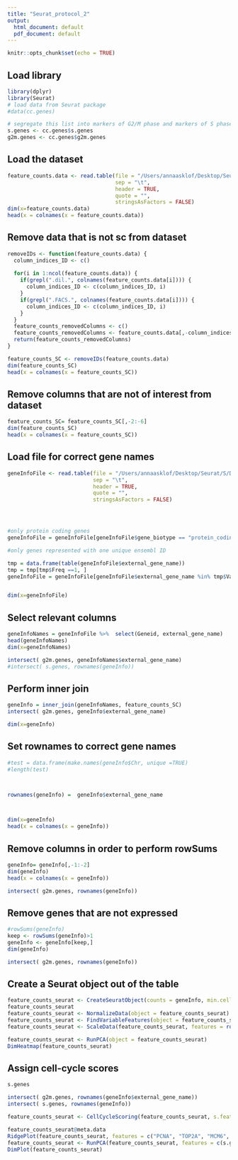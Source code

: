 ```yaml
---
title: "Seurat_protocol_2"
output:
  html_document: default
  pdf_document: default
---
```


```r
knitr::opts_chunk$set(echo = TRUE)
```

## Load library

```r
library(dplyr)
library(Seurat)
# load data from Seurat package
#data(cc.genes)

# segregate this list into markers of G2/M phase and markers of S phase
s.genes <- cc.genes$s.genes
g2m.genes <- cc.genes$g2m.genes
```

## Load the dataset

```r
feature_counts.data <- read.table(file = "/Users/annaasklof/Desktop/Seurat/S/Data/feature_counts.table.tsv", 
                                  sep = "\t",
                                  header = TRUE,
                                  quote = "",
                                  stringsAsFactors = FALSE)
dim(x=feature_counts.data)
head(x = colnames(x = feature_counts.data))
```

## Remove data that is not sc from dataset

```r
removeIDs <- function(feature_counts.data) {
  column_indices_ID <- c()
  
  for(i in 1:ncol(feature_counts.data)) {
    if(grepl(".dil.", colnames(feature_counts.data[i]))) {
      column_indices_ID <- c(column_indices_ID, i)
    }
    if(grepl(".FACS.", colnames(feature_counts.data[i]))) {
      column_indices_ID <- c(column_indices_ID, i)
    }
  }
  feature_counts_removedColumns <- c()
  feature_counts_removedColumns <- feature_counts.data[,-column_indices_ID]
  return(feature_counts_removedColumns)
}

feature_counts_SC <- removeIDs(feature_counts.data)
dim(feature_counts_SC)
head(x = colnames(x = feature_counts_SC))

```

## Remove columns that are not of interest from dataset

```r
feature_counts_SC= feature_counts_SC[,-2:-6]
dim(feature_counts_SC)
head(x = colnames(x = feature_counts_SC))
```

## Load file for correct gene names

```r
geneInfoFile <- read.table(file = "/Users/annaasklof/Desktop/Seurat/S/Data/geneInfo.QC.method.seurat.SCORPIUS.tsv", 
                           sep = "\t",
                           header = TRUE,
                           quote = "",
                           stringsAsFactors = FALSE)




#only protein coding genes
geneInfoFile = geneInfoFile[geneInfoFile$gene_biotype == "protein_coding",] 

#only genes represented with one unique ensembl ID

tmp = data.frame(table(geneInfoFile$external_gene_name))
tmp = tmp[tmp$Freq ==1, ]
geneInfoFile = geneInfoFile[geneInfoFile$external_gene_name %in% tmp$Var1, ]


dim(x=geneInfoFile)
```

## Select relevant columns

```r
geneInfoNames = geneInfoFile %>%  select(Geneid, external_gene_name)
head(geneInfoNames)
dim(x=geneInfoNames)

intersect( g2m.genes, geneInfoNames$external_gene_name)
#intersect( s.genes, rownames(geneInfo))


```


## Perform inner join 

```r
geneInfo = inner_join(geneInfoNames, feature_counts_SC)
intersect( g2m.genes, geneInfo$external_gene_name)

dim(x=geneInfo)
```

## Set rownames to correct gene names

```r
#test = data.frame(make.names(geneInfo$Chr, unique =TRUE)
#length(test)



rownames(geneInfo) =  geneInfo$external_gene_name



dim(x=geneInfo)
head(x = colnames(x = geneInfo))

```

## Remove columns in order to perform rowSums

```r
geneInfo= geneInfo[,-1:-2]
dim(geneInfo)
head(x = colnames(x = geneInfo))

intersect( g2m.genes, rownames(geneInfo))

```

## Remove genes that are not expressed

```r
#rowSums(geneInfo)
keep <- rowSums(geneInfo)>1
geneInfo <- geneInfo[keep,]
dim(geneInfo)

intersect( g2m.genes, rownames(geneInfo))

```

## Create a Seurat object out of the table

```r
feature_counts_seurat <- CreateSeuratObject(counts = geneInfo, min.cells = 3)
feature_counts_seurat
feature_counts_seurat <- NormalizeData(object = feature_counts_seurat)
feature_counts_seurat <- FindVariableFeatures(object = feature_counts_seurat, selection.method = "vst")
feature_counts_seurat <- ScaleData(feature_counts_seurat, features = rownames(feature_counts_seurat))

feature_counts_seurat <- RunPCA(object = feature_counts_seurat)
DimHeatmap(feature_counts_seurat)
```

## Assign cell-cycle scores

```r
s.genes

intersect( g2m.genes, rownames(geneInfo$external_gene_name))
intersect( s.genes, rownames(geneInfo))

feature_counts_seurat <- CellCycleScoring(feature_counts_seurat, s.features = s.genes, g2m.features = g2m.genes, set.ident = TRUE)

feature_counts_seurat@meta.data
RidgePlot(feature_counts_seurat, features = c("PCNA", "TOP2A", "MCM6", "MKI67"), ncol = 2)
feature_counts_seurat <- RunPCA(feature_counts_seurat, features = c(s.genes, g2m.genes))
DimPlot(feature_counts_seurat)

```
